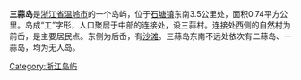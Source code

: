 {{unreferenced|time=2011-07-21T09:03:28+00:00}}
{{coord|28.22485255202661|121.6391658782959|display=title}}

'''三蒜岛'''是[[浙江省|浙江省]][[温岭市|温岭市]]的一个岛屿，位于[[石塘镇|石塘镇]]东南3.5公里处，面积0.74平方公里。岛成“工”字形，人口聚居于中部的连接处，设三蒜村。连接处西侧的自然村为前岙，是主要居民点。东侧为后岙，有[[沙滩|沙滩]]。三蒜岛东南不远处依次有二蒜岛、一蒜岛，均为无人岛。

{{浙江小作品}}

[[Category:浙江岛屿|Category:浙江岛屿]]